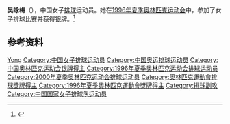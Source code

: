 {{Infobox sportsperson
| name           = 吴咏梅
|show-medals=yes
|medaltemplates={{MedalSport | 女子[[排球|排球]]}}
{{MedalCountry | {{CHN}} }}
{{MedalCompetition|[[奥林匹克运动会|奥林匹克运动会]]}}
{{MedalSilver| [[1996年夏季奥林匹克运动会|1996年 亚特兰大]] |[[1996年夏季奧林匹克運動會排球比賽|女子团体]]}}
}}

'''吴咏梅'''（{{bd|1969年|1月23日||}}），中国女子[[排球|排球]]运动员。她在[[1996年夏季奥林匹克运动会|1996年夏季奥林匹克运动会]]中，参加了女子排球比赛并获得银牌。<ref name=sref>{{cite web|title=Olympics|url=http://www.sports-reference.com/olympics/athletes/wu/wu-yongmei-1.html|publisher=sports-reference|accessdate=23 May 2012|archive-url=https://web.archive.org/web/20200418030233/https://www.sports-reference.com/olympics/athletes/wu/wu-yongmei-1.html|archive-date=2020-04-18|dead-url=yes}}</ref>

==参考资料==
{{Reflist}}

{{历任中国女排国家队队长}}
{{1995年世界盃中國女子排球隊}}
{{1996年夏季奧運會中國女子排球隊}}
{{2000年夏季奧運會中國女子排球隊}}

{{Authority control}}
{{DEFAULTSORT:Wu Yongmei}}
[[Category:吴姓|Yong]]
[[Category:中国女子排球运动员|Category:中国女子排球运动员]]
[[Category:中国奥运排球运动员|Category:中国奥运排球运动员]]
[[Category:中国奥林匹克运动会银牌得主|Category:中国奥林匹克运动会银牌得主]]
[[Category:1996年夏季奥林匹克运动会排球运动员|Category:1996年夏季奥林匹克运动会排球运动员]]
[[Category:2000年夏季奥林匹克运动会排球运动员|Category:2000年夏季奥林匹克运动会排球运动员]]
[[Category:奧林匹克運動會排球獎牌得主|Category:奧林匹克運動會排球獎牌得主]]
[[Category:1996年夏季奧林匹克運動會獎牌得主|Category:1996年夏季奧林匹克運動會獎牌得主]]
[[Category:排球副攻|Category:排球副攻]]
[[Category:中国国家女子排球队运动员|Category:中国国家女子排球队运动员]]